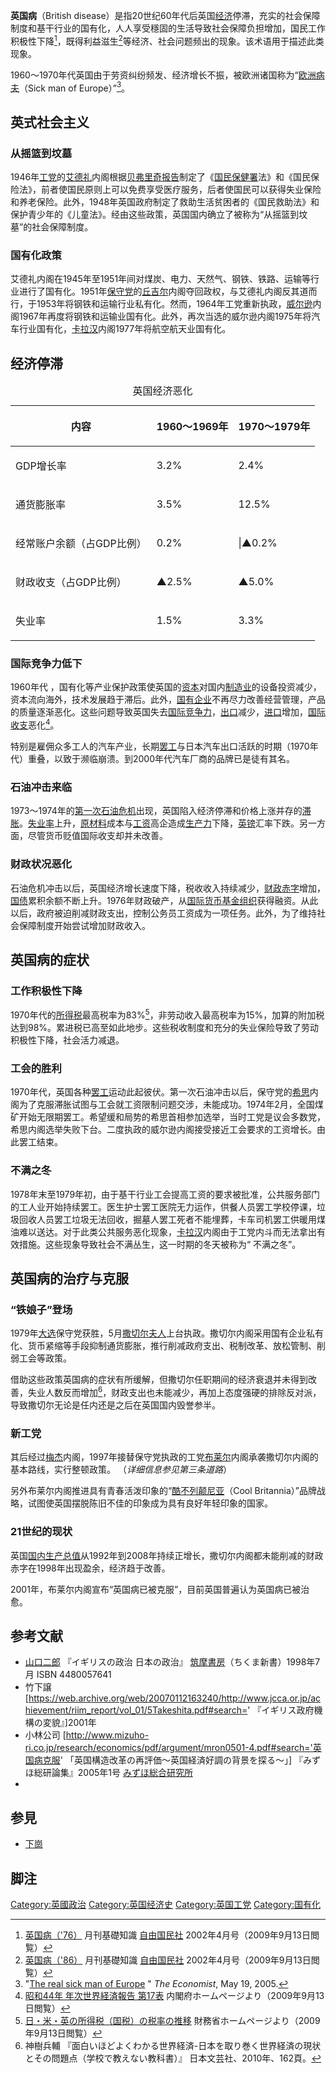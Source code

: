 {{refimprove|time=2016-06-27T00:30:19+00:00}}
'''英国病'''（British disease）是指20世纪60年代后英国[[经济|经济]]停滞，充实的社会保障制度和基干行业的国有化，人人享受穩固的生活导致社会保障负担增加，国民工作积极性下降<ref>[http://www.jiyu.co.jp/GN/cdv/backnumber/200204/topics01/topics01_1.html 英国病（'76）] {{Wayback|url=http://www.jiyu.co.jp/GN/cdv/backnumber/200204/topics01/topics01_1.html |date=20160729083214 }} 月刊基礎知識 [[自由国民社|自由国民社]] 2002年4月号（2009年9月13日閲覧）</ref>，既得利益滋生<ref>[http://www.jiyu.co.jp/GN/cdv/backnumber/200204/topics01/topics01_1.html 英国病（'86）] {{Wayback|url=http://www.jiyu.co.jp/GN/cdv/backnumber/200204/topics01/topics01_1.html |date=20160729083214 }} 月刊基礎知識 [[自由国民社|自由国民社]] 2002年4月号（2009年9月13日閲覧）</ref>等经济、社会问题频出的现象。该术语用于描述此类现象。

1960～1970年代英国由于劳资纠纷频发、经济增长不振，被欧洲诸国称为“[[欧洲病夫|欧洲病夫]]（Sick man of Europe）”<ref name="The real sick man of Europe">"[http://www.economist.com/opinion/displaystory.cfm?story_id=3987219 The real sick man of Europe] {{Wayback|url=http://www.economist.com/opinion/displaystory.cfm?story_id=3987219 |date=20100306195319 }}" ''The Economist'', May 19, 2005.</ref>。

== 英式社会主义 ==
=== 从摇篮到坟墓 ===
1946年[[工党|工党]]的[[克莱门特·艾德礼|艾德礼]]内阁根据[[贝弗里奇报告|贝弗里奇报告]]制定了《[[國民保健署_(英國)|国民保健署]]法》和《国民保险法》，前者使国民原则上可以免费享受医疗服务，后者使国民可以获得失业保险和养老保险。此外，1948年英国政府制定了救助生活贫困者的《国民救助法》和保护青少年的《儿童法》。经由这些政策，英国国内确立了被称为“从摇篮到坟墓”的社会保障制度。

=== 国有化政策 ===
艾德礼内阁在1945年至1951年间对煤炭、电力、天然气、钢铁、铁路、运输等行业进行了国有化。1951年[[保守党|保守党]]的[[丘吉尔|丘吉尔]]内阁夺回政权，与艾德礼内阁反其道而行，于1953年将钢铁和运输行业私有化。然而，1964年工党重新执政，[[哈羅德·威爾遜|威尔逊]]内阁1967年再度将钢铁和运输业国有化。此外，再次当选的威尔逊内阁1975年将汽车行业国有化，[[詹姆斯·卡拉漢|卡拉汉]]内阁1977年将航空航天业国有化。

== 经济停滞 ==
{| class="wikitable" style="float:right; margin-left:1em"
|+ 英国经济恶化{{Sfn|平田潤|2006|p=11}}
!内容!!1960〜1969年!!1970〜1979年
|-
!GDP增长率
|3.2%||2.4%
|-
!通货膨胀率
|3.5%||12.5%
|-
!经常账户余额（占GDP比例）
|0.2%|||▲0.2%
|-
!财政收支（占GDP比例）
|▲2.5%||▲5.0%
|-
!失业率
|1.5%||3.3%
|}
=== 国际竞争力低下 ===
1960年代 ，国有化等产业保护政策使英国的[[资本|资本]]对国内[[制造业|制造业]]的设备投资减少，资本流向海外，技术发展趋于滞后。此外，[[国有企业|国有企业]]不再尽力改善经营管理，产品的质量逐渐恶化。这些问题导致英国失去[[国际竞争力|国际竞争力]]，[[出口|出口]]减少，[[进口|进口]]增加，[[国际收支|国际收支]]恶化{{Sfn|平田潤|2006|p=10}}<ref>[http://wp.cao.go.jp/zenbun/sekai/wp-we69/wp-we69-01301.html 昭和44年 年次世界経済報告 第17表] {{webarchive|url=https://web.archive.org/web/20041226130410/http://wp.cao.go.jp/zenbun/sekai/wp-we69/wp-we69-01301.html |date=2004-12-26 }}内閣府ホームページより（2009年9月13日閲覧）</ref>。

特别是雇佣众多工人的汽车产业，长期[[罢工|罢工]]与日本汽车出口活跃的时期（1970年代）重叠，以致于濒临崩溃。到2000年代汽车厂商的品牌已是徒有其名。

=== 石油冲击来临 ===
1973～1974年的[[第一次石油危机|第一次石油危机]]出现，英国陷入经济停滞和价格上涨并存的[[滞胀|滞胀]]{{Sfn|平田潤|2006|p=2}}。[[失业率|失业率]]上升，[[原材料|原材料]]成本与[[工资|工资]]高企造成[[生产力|生产力]]下降，[[英镑|英镑]]汇率下跌。另一方面，尽管货币贬值国际收支却并未改善。

=== 财政状况恶化 ===
石油危机冲击以后，英国经济增长速度下降，税收收入持续减少，[[财政赤字|财政赤字]]增加，[[国债|国债]]累积余额不断上升。1976年财政破产，从[[国际货币基金组织|国际货币基金组织]]获得融资。从此以后，政府被迫削减财政支出，控制公务员工资成为一项任务。此外，为了维持社会保障制度开始尝试增加财政收入。

== 英国病的症状 ==
=== 工作积极性下降 ===
1970年代的[[所得税|所得税]]最高税率为83%<ref>[http://www.mof.go.jp/jouhou/syuzei/siryou/234.htm 日・米・英の所得税（国税）の税率の推移] {{webarchive|url=https://web.archive.org/web/20110323194617/http://www.mof.go.jp/jouhou/syuzei/siryou/234.htm |date=2011-03-23 }}財務省ホームページより（2009年9月13日閲覧）</ref>，非劳动收入最高税率为15%，加算的附加​​税达到98%。累进税已高至如此地步。这些税收制度和充分的失业保险导致了劳动积极性下降，社会活力减退。

=== 工会的胜利 ===
1970年代，英国各种[[罢工|罢工]]运动此起彼伏。第一次石油冲击以后，保守党的[[爱德华·希思|希思]]内阁为了克服滞胀试图与工会就工资限制问题交涉，未能成功。1974年2月，全国煤矿开始无限期罢工。希望缓和局势的希思首相参加选举，当时工党是议会多数党，希思内阁选举失败下台。二度执政的威尔逊内阁接受接近工会要求的工资增长。由此罢工结束。

=== 不满之冬 ===
1978年末至1979年初，由于基干行业工会提高工资的要求被批准，公共服务部门的工人业开始持续罢工。医生护士罢工医院无力运作，供餐人员罢工学校停课，垃圾回收人员罢工垃圾无法回收，掘墓人罢工死者不能埋葬，卡车司机罢工供暖用煤油难以送达。对于此类公共服务恶化现象，[[詹姆斯·卡拉漢|卡拉汉]]内阁由于工党内斗而无法拿出有效措施。这些现象导致社会不满丛生，这一时期的冬天被称为“ 不满之冬”。

== 英国病的治疗与克服 ==
=== “铁娘子”登场===
1979年[[1979年英國大選|大选]]保守党获胜，5月[[撒切尔夫人|撒切尔夫人]]上台执政。撒切尔内阁采用国有企业私有化、货币紧缩等手段抑制通货膨胀，推行削减政府支出、税制改革、放松管制、削弱工会等政策。
{{main|撒切尔主义}}

借助这些政策英国病的症状有所缓解，但撒切尔任职期间的经济衰退并未得到改善，失业人数反而增加<ref>神樹兵輔 『面白いほどよくわかる世界経済-日本を取り巻く世界経済の現状とその問題点（学校で教えない教科書）』 日本文芸社、2010年、162頁。</ref>，财政支出也未能减少，再加上态度强硬的排除反对派，导致撒切尔无论是任内还是之后在英国国内毁誉参半。

=== 新工党 ===
其后经过[[约翰·梅杰|梅杰]]内阁，1997年接替保守党执政的工党[[托尼·布莱尔|布莱尔]]内阁承袭撒切尔内阁的基本路线，实行整顿政策。 （''详细信息参见第三条道路''）

另外布莱尔内阁推进具有青春活泼印象的“[[酷不列顛尼亞|酷不列颠尼亚]]（Cool Britannia）”品牌战略，试图使英国摆脱陈旧不佳的印象成为具有良好年轻印象的国家。

=== 21世纪的现状 ===
英国[[国内生产总值|国内生产总值]]从1992年到2008年持续正增长，撒切尔内阁都未能削减的财政赤字在1998年出现盈余，经济趋于改善。

2001年，布莱尔内阁宣布“英国病已被克服”，目前英国普遍认为英国病已被治愈。

== 参考文献 ==
* [[山口二郎|山口二郎]] 『イギリスの政治 日本の政治』 [[筑摩書房|筑摩書房]]（ちくま新書）1998年7月 ISBN 4480057641
* 竹下譲 [https://web.archive.org/web/20070112163240/http://www.jcca.or.jp/achievement/riim_report/vol_01/5Takeshita.pdf#search=' 『イギリス政府機構の変貌』]2001年
* 小林公司 [http://www.mizuho-ri.co.jp/research/economics/pdf/argument/mron0501-4.pdf#search='英国病克服' 「英国構造改革の再評価〜英国経済好調の背景を探る〜」] 『みずほ総研論集』2005年1号 [[みずほ総合研究所|みずほ総合研究所]] 
* {{Cite journal|author=平田潤 |title=政策危機と危機管理：英国Consensus Politics下の政策危機とサッチャー改革 |date=2006-12 |publisher=桜美林大学 |journal=経営政策論集 |volume=6 |number=1 |naid=110006425819 |pages=1-28 |ref=harv}}

== 参見 ==
*[[下崗|下崗]]

== 脚注 ==
{{Reflist}}

[[Category:英國政治|Category:英國政治]]
[[Category:英国经济史|Category:英国经济史]]
[[Category:英国工党|Category:英国工党]]
[[Category:国有化|Category:国有化]]